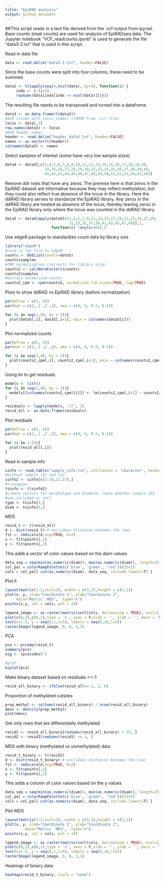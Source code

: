 ```yaml
---
title: "EpiRAD analysis"
output: github_document
---
```


##This script reads in a text file derived from the .vcf output from ipyrad. Base counts (read counts) are used for analysis of EpiRADseq data. The Jupyter notebook "VCF_readcounts.ipynb" is used to generate the file "data3-2.txt" that is used in this script.

Read in data file

```r
data <- read.delim("data3-2.txt", header=FALSE)
```

Since the base counts were split into four columns, these need to be summed.

```r
data2 <- t(sapply(seq(4,ncol(data), by=4), function(i) {
     indx <- i:(i+3)
     rowSums(data[indx[indx <= ncol(data)]])}))
```

The resulting file needs to be transposed and turned into a dataframe.

```r
data3 <- as.data.frame(t(data2))
#Add column with locus number (CHROM from .vcf file)
locus <- data[,1]
row.names(data3) <- locus
#Add header names
header <- read.delim("header_data3.txt", header=FALSE)
names <- as.vector(t(header))
colnames(data3) <- names
```

Select samples of interest (some have very low sample sizes)

```r
data4 <- data3[,c(3,4,5,6,7,8,9,10,11,12,13,14,15,16,17,18,19,20,
                  24,25,26,27,28,29,30,31,32,33,35,36,37,38,39,40,
                  41,42,43,44,45,46,47,48,49,50,51,52,53,54,55,56)]
```

Remove ddr rows that have any zeros. The premise here is that zeros in the EpiRAD dataset are informative because they may reflect methylation, but they could also relfect true absence of the locus in the library. Here the ddRAD library serves to standarize the EpiRAD library. Any zeros in the ddRAD libary are treated as absence of the locus, thereby leaving zeros in the EpiRAD library only where the locus was counted in the ddRAD library.

```r
data5 <- data4[apply(data4[c(1,3,5,7,9,11,13,15,17,19,21,23,25,27,29,
                             31,33,35,37,39,41,43,45,47,49)],1,
                     function(z) !any(z==0)),] 
```


Use edgeR package to standardize count data by library size

```r
library("edgeR")
#read in the file to edgeR
counts <- DGEList(counts=data5)
counts$samples
#TMM normalization (corrects for library size)
counts2 <- calcNormFactors(counts)
counts2$samples
#extract normalized counts
counts2_cpm <- cpm(counts2, normalized.lib.sizes=TRUE, log=TRUE)
```

Plots to show ddRAD vs EpiRAD library (before normalization)

```r
par(mfrow = c(5, 5))
par(mar = c(2, 2 ,2 ,2), oma = c(4, 4, 0.5, 0.5))

for (i in seq(1,49, by = 2)){
  plot(data5[,i], data5[,i+1], main = colnames(data5[i]))
}
```

Plot normalized counts

```r
par(mfrow = c(5, 5))
par(mar = c(2, 2 ,2 ,2), oma = c(4, 4, 0.5, 0.5)) 

for (i in seq(1,49, by = 2)){
  plot(counts2_cpm[,i], counts2_cpm[,i+1], main = colnames(counts2_cpm[i]))
}
```


Using lm to get residuals

```r
models <- list()
for (i in seq(1,49, by = 2)){
  models[[colnames(counts2_cpm)[i]]] <- lm(counts2_cpm[,i+1] ~ counts2_cpm[,i])
}

residuals <- lapply(models, '[[', 2)
resid_all <- as.data.frame(residuals)  
```

Plot residuals

```r
par(mfrow = c(5, 5))
par(mar = c(2, 2 ,2 ,2), oma = c(4, 4, 0.5, 0.5)) 

for (i in 1:25){
  plot(resid_all[,i])
}
```


Read in sample info

```r
sinfo <- read.table("sample_info.txt", colClasses = 'character', header = FALSE)
#without sample 101 and 112
sinfo2 <- sinfo[c(2:10,12:27),]
#transpose
tsinfo <- t(sinfo2)
#create vectors for morphotype and diameter (note whether sample 101
#was included or not)
type <- tsinfo[3,]
diam <- tsinfo[5,]
```

MDS

```r
resid_t <- t(resid_all)
d <- dist(resid_t) # euclidean distances between the rows
fit <- cmdscale(d,eig=TRUE, k=2)
x <- fit$points[,1]
y <- fit$points[,2]
```

This adds a vector of color values based on the diam values

```r
data_seq = seq(min(as.numeric(diam)), max(as.numeric(diam)), length=25)
col_pal = colorRampPalette(c('blue', 'green', 'red'))(25+1)
cols = col_pal[ cut(as.numeric(diam), data_seq, include.lowest=T) ]
```

Plot it

```r
layout(matrix(1:2,ncol=2), width = c(3,1),height = c(1,1))
plot(x, y, xlab="Coordinate 1", ylab="Coordinate 2", 
     main="Metric  MDS",  type="n")
points(x,y, col = cols, pch = 19)

legend_image <- as.raster(matrix(sort(cols, decreasing = TRUE), ncol=1))
plot(c(0,2),c(0,1),type = 'n', axes = F,xlab = '', ylab = '', main = 'branch diameter')
text(x=1.5, y = seq(0,1,l=5), labels = seq(6,26,l=5))
rasterImage(legend_image, 0, 0, 1,1)
```

PCA

```r
pca <- prcomp(resid_t)
summary(pca)
eig <- (pca$sdev)^2

#plot
biplot(pca)
```

Make binary dataset based on residuals <=-1

```r
resid_all_binary <- ifelse(resid_all<=-1, 1, 0)
```

Proportion of methylated cutsites

```r
prop_methyl <- colSums(resid_all_binary) / nrow(resid_all_binary)
dens <- density(prop_methyl)
plot(dens)
```

Get only rows that are differentially methylated

```r
resid1 <- resid_all_binary[rowSums(resid_all_binary) < 25, ]
resid2 <- resid1[rowSums(resid1) >= 1, ]
```

MDS with binary (methylated vs unmethylated) data

```r
resid_t_binary <- t(resid2)
d <- dist(resid_t_binary) # euclidean distances between the rows
fit <- cmdscale(d,eig=TRUE, k=2)
x <- fit$points[,1]
y <- fit$points[,2]
```

This adds a column of color values based on the y values

```r
data_seq = seq(min(as.numeric(diam)), max(as.numeric(diam)), length=25)
col_pal = colorRampPalette(c('blue', 'green', 'red'))(25+1)
cols = col_pal[ cut(as.numeric(diam), data_seq, include.lowest=T) ]
```

Plot MDS

```r
layout(matrix(1:2,ncol=2), width = c(3,1),height = c(1,1))
plot(x, y, xlab="Coordinate 1", ylab="Coordinate 2", 
         main="Metric  MDS",  type="n")
points(x,y, col = cols, pch = 19)

legend_image <- as.raster(matrix(sort(cols, decreasing = TRUE), ncol=1))
plot(c(0,2),c(0,1),type = 'n', axes = F,xlab = '', ylab = '', main = 'legend title')
text(x=1.5, y = seq(0,1,l=5), labels = seq(6,26,l=5))
rasterImage(legend_image, 0, 0, 1,1)
```

Heatmap of binary data

```r
heatmap(resid_t_binary, scale = "none")
```